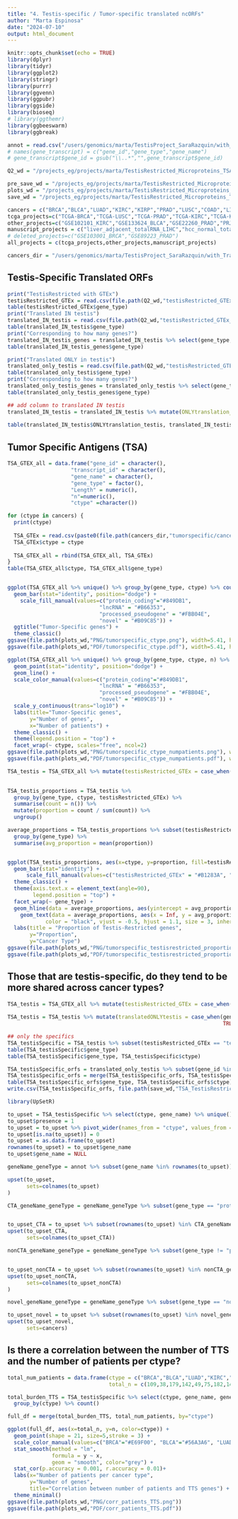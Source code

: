 ```yaml
---
title: "4. Testis-specific / Tumor-specific translated ncORFs"
author: "Marta Espinosa"
date: "2024-07-10"
output: html_document
---
```


```r
knitr::opts_chunk$set(echo = TRUE)
library(dplyr)
library(tidyr)
library(ggplot2)
library(stringr)
library(purrr)
library(ggvenn)
library(ggpubr)
library(ggside)
library(bioseq)
# library(ggthemr)
library(ggbeeswarm)
library(ggbreak)

annot = read.csv("/users/genomics/marta/TestisProject_SaraRazquin/with_TranscriptomeReconstruction/human/newReference_Resconstructed/1transcript_1gene.reconstructed.csv")
# names(gene_transcript) = c("gene_id","gene_type","gene_name")
# gene_transcript$gene_id = gsub("\\..*","",gene_transcript$gene_id)

Q2_wd = "/projects_eg/projects/marta/TestisRestricted_Microproteins_TSA/with_TranscriptomeReconstruction/Q2_TestisRestricted/human"

pre_save_wd = "/projects_eg/projects/marta/TestisRestricted_Microproteins_TSA/with_TranscriptomeReconstruction/Q3_TestisRestrictedTumors/human"
plots_wd = "/projects_eg/projects/marta/TestisRestricted_Microproteins_TSA/with_TranscriptomeReconstruction/Q4_TestisRestricted_TumorSpecific/human/plots"
save_wd = "/projects_eg/projects/marta/TestisRestricted_Microproteins_TSA/with_TranscriptomeReconstruction/Q4_TestisRestricted_TumorSpecific/human"

cancers = c("BRCA","BLCA","LUAD","KIRC","KIRP","PRAD","LUSC","COAD","LIHC")
tcga_projects=c("TCGA-BRCA","TCGA-LUSC","TCGA-PRAD","TCGA-KIRC","TCGA-KIRP","TCGA-LUAD","TCGA-BLCA")#,"TCGA-LIHC"]
other_projects=c("GSE102101_KIRC","GSE133624_BLCA","GSE22260_PRAD","PRJEB2449_PRAD","SRP238334_KIRC","GSE214846_LIHC","GSE229705_LUAD","TCGA_COAD","SRP107326_COAD")
manuscript_projects = c("liver_adjacent_totalRNA_LIHC","hcc_normal_totalRNA_LIHC","GSE193567_LIHC","LIHC_TCGA_LIHC")
# deleted_projects=c("GSE103001_BRCA","GSE89223_PRAD")
all_projects = c(tcga_projects,other_projects,manuscript_projects)

cancers_dir = "/users/genomics/marta/TestisProject_SaraRazquin/with_TranscriptomeReconstruction/cancers"
```

## Testis-Specific Translated ORFs

```r
print("TestisRestricted with GTEx")
testisRestricted_GTEx = read.csv(file.path(Q2_wd,"testisRestricted_GTEx.csv"))
table(testisRestricted_GTEx$gene_type)
print("Translated IN testis")
translated_IN_testis = read.csv(file.path(Q2_wd,"testisRestricted_GTEx_translatedINtestis.csv"))
table(translated_IN_testis$gene_type)
print("Corresponding to how many genes?")
translated_IN_testis_genes = translated_IN_testis %>% select(gene_type, gene_name) %>% unique()
table(translated_IN_testis_genes$gene_type)

print("Translated ONLY in testis")
translated_only_testis = read.csv(file.path(Q2_wd,"testisRestricted_GTEx_translatedONLYtestis.csv"))
table(translated_only_testis$gene_type)
print("Corresponding to how many genes?")
translated_only_testis_genes = translated_only_testis %>% select(gene_type, gene_name) %>% unique()
table(translated_only_testis_genes$gene_type)

## add column to translated IN testis
translated_IN_testis = translated_IN_testis %>% mutate(ONLYtranslation_testis = case_when(transcript_id %in% translated_only_testis$transcript_id ~ "ONLYTestis",
                                                                                          TRUE ~ "several_tissues"))
table(translated_IN_testis$ONLYtranslation_testis, translated_IN_testis$gene_type)
```

## Tumor Specific Antigens (TSA)

```r
TSA_GTEX_all = data.frame("gene_id" = character(),
                    "transcript_id" = character(),
                    "gene_name" = character(),
                    "gene_type" = factor(), 
                    "Length" = numeric(),
                    "n"=numeric(),
                    "ctype" =character())

for (ctype in cancers) {
  print(ctype)
  
  TSA_GTEx = read.csv(paste0(file.path(cancers_dir,"tumorspecific/cancertypes/GTEx"),"/tumorspecific_n_GTEx_",ctype,"_TOLERANCE5PERCENT.csv"))
  TSA_GTEx$ctype = ctype
  
  TSA_GTEX_all = rbind(TSA_GTEX_all, TSA_GTEx)
}
table(TSA_GTEX_all$ctype, TSA_GTEX_all$gene_type)


ggplot(TSA_GTEX_all %>% unique() %>% group_by(gene_type, ctype) %>% count(), aes(x=n, y=ctype, fill=gene_type)) +
  geom_bar(stat="identity", position="dodge") +
    scale_fill_manual(values=c("protein_coding"="#849DB1",
                             "lncRNA" = "#B66353",
                             "processed_pseudogene" = "#FBB04E",
                             "novel" = "#B09C85")) +
  ggtitle("Tumor-Specific genes") +
  theme_classic()
ggsave(file.path(plots_wd,"PNG/tumorspecific_ctype.png"), width=5.41, height=4.66)
ggsave(file.path(plots_wd,"PDF/tumorspecific_ctype.pdf"), width=5.41, height=4.66)

ggplot(TSA_GTEX_all %>% unique() %>% group_by(gene_type, ctype, n) %>% count(), aes(x=n, y=nn, color=gene_type)) +
  geom_point(stat="identity", position="dodge") +
  geom_line() +
  scale_color_manual(values=c("protein_coding"="#849DB1",
                             "lncRNA" = "#B66353",
                             "processed_pseudogene" = "#FBB04E",
                             "novel" = "#B09C85")) +
  scale_y_continuous(trans="log10") +
  labs(title="Tumor-Specific genes",
       y="Number of genes",
       x="Number of patients") +
  theme_classic() +
  theme(legend.position = "top") +
  facet_wrap(~ ctype, scales="free", ncol=2)
ggsave(file.path(plots_wd,"PNG/tumorspecific_ctype_numpatients.png"), width=6.32, height=7.86)
ggsave(file.path(plots_wd,"PDF/tumorspecific_ctype_numpatients.pdf"), width=6.32, height=7.86)
```

```r
TSA_testis = TSA_GTEX_all %>% mutate(testisRestricted_GTEx = case_when(gene_id %in% testisRestricted_GTEx$gene_id ~ "testisRestricted_GTEx",
                                                                       TRUE ~ "no"))

TSA_testis_proportions = TSA_testis %>%
  group_by(gene_type, ctype, testisRestricted_GTEx) %>% 
  summarise(count = n()) %>%                            
  mutate(proportion = count / sum(count)) %>%           
  ungroup()                                             

average_proportions = TSA_testis_proportions %>% subset(testisRestricted_GTEx == "testisRestricted_GTEx") %>%
  group_by(gene_type) %>%
  summarise(avg_proportion = mean(proportion))


ggplot(TSA_testis_proportions, aes(x=ctype, y=proportion, fill=testisRestricted_GTEx)) +
  geom_bar(stat="identity") +
      scale_fill_manual(values=c("testisRestricted_GTEx" = "#B1283A", "no"="#A8A6A7")) +
  theme_classic() +
  theme(axis.text.x = element_text(angle=90),
        legend.position = "top") +
  facet_wrap(~ gene_type) +
  geom_hline(data = average_proportions, aes(yintercept = avg_proportion), color="black", linetype="dashed") +
    geom_text(data = average_proportions, aes(x = Inf, y = avg_proportion, label = round(avg_proportion, 2)),
            color = "black", vjust = -0.5, hjust = 1.1, size = 3, inherit.aes = FALSE) +
  labs(title = "Proportion of Testis-Restricted genes",
       y="Proportion",
       y="Cancer Type")
ggsave(file.path(plots_wd,"PNG/tumorspecific_testisrestricted_proportions.png"), height=5.25, width=6.29)
ggsave(file.path(plots_wd,"PDF/tumorspecific_testisrestricted_proportions.pdf"), height=5.25, width=6.29)
```

## Those that are testis-specific, do they tend to be more shared across cancer types?

```r
TSA_testis = TSA_GTEX_all %>% mutate(testisRestricted_GTEx = case_when(gene_id %in% testisRestricted_GTEx$gene_id ~ "testisRestricted_GTEx",
                                                                       TRUE ~ "no"))
TSA_testis = TSA_testis %>% mutate(translatedONLYtestis = case_when(gene_id %in% translated_only_testis$gene_id ~ "yes",
                                                                    TRUE ~ "no"))

## only the specifics
TSA_testisSpecific = TSA_testis %>% subset(testisRestricted_GTEx == "testisRestricted_GTEx" & translatedONLYtestis == "yes")
table(TSA_testisSpecific$gene_type)
table(TSA_testisSpecific$gene_type, TSA_testisSpecific$ctype)

TSA_testisSpecific_orfs = translated_only_testis %>% subset(gene_id %in% TSA_testisSpecific$gene_id)
TSA_testisSpecific_orfs = merge(TSA_testisSpecific_orfs, TSA_testisSpecific, by=c("gene_id", "gene_name", "gene_type", "transcript_id"))
table(TSA_testisSpecific_orfs$gene_type, TSA_testisSpecific_orfs$ctype)
write.csv(TSA_testisSpecific_orfs, file.path(save_wd,"TSA_TestisRestrictedGTEx_Translated_Ctypes.csv"), row.names = F)
```

```r
library(UpSetR)

to_upset = TSA_testisSpecific %>% select(ctype, gene_name) %>% unique()
to_upset$presence = 1
to_upset = to_upset %>% pivot_wider(names_from = "ctype", values_from = "presence")
to_upset[is.na(to_upset)] = 0
to_upset = as.data.frame(to_upset)
rownames(to_upset) = to_upset$gene_name
to_upset$gene_name = NULL

geneName_geneType = annot %>% subset(gene_name %in% rownames(to_upset)) %>% select(gene_name, gene_type)

upset(to_upset, 
      sets=colnames(to_upset)
)
```

```r
CTA_geneName_geneType = geneName_geneType %>% subset(gene_type == "protein_coding")


to_upset_CTA = to_upset %>% subset(rownames(to_upset) %in% CTA_geneName_geneType$gene_name)
upset(to_upset_CTA, 
      sets=colnames(to_upset_CTA))
```

```r
nonCTA_geneName_geneType = geneName_geneType %>% subset(gene_type != "protein_coding")


to_upset_nonCTA = to_upset %>% subset(rownames(to_upset) %in% nonCTA_geneName_geneType$gene_name)
upset(to_upset_nonCTA, 
      sets=colnames(to_upset_nonCTA)
)
```

```r
novel_geneName_geneType = geneName_geneType %>% subset(gene_type == "novel")

to_upset_novel = to_upset %>% subset(rownames(to_upset) %in% novel_geneName_geneType$gene_name)
upset(to_upset_novel, 
      sets=cancers)
```

## Is there a correlation between the number of TTS and the number of patients per ctype?

```r
total_num_patients = data.frame(ctype = c("BRCA","BLCA","LUAD","KIRC","LUSC","PRAD","LIHC","COAD"),
                                total_n = c(109,38,179,142,49,75,182,144))

total_burden_TTS = TSA_testisSpecific %>% select(ctype, gene_name, gene_type) %>% unique() %>%
  group_by(ctype) %>% count()

full_df = merge(total_burden_TTS, total_num_patients, by="ctype")

ggplot(full_df, aes(x=total_n, y=n, color=ctype)) +
  geom_point(shape = 21, size=5,stroke = 3) +
  scale_color_manual(values=c("BRCA"="#E69F00", "BLCA"="#56A3A6", "LUAD"="#009E73", "KIRC"="#F0C27B", "LUSC"="#0072B2", "PRAD"="#D55E00", "LIHC"="#CC79A7", "COAD"="#8B7355")) +
  stat_smooth(method = "lm", 
              formula = y ~ x, 
              geom = "smooth", color="grey") +
  stat_cor(p.accuracy = 0.001, r.accuracy = 0.01)+
  labs(x="Number of patients per cancer type",
       y="Number of genes",
       title="Correlation between number of patients and TTS genes") +
  theme_minimal()
ggsave(file.path(plots_wd,"PNG/corr_patients_TTS.png"))
ggsave(file.path(plots_wd,"PDF/corr_patients_TTS.pdf"))
```
